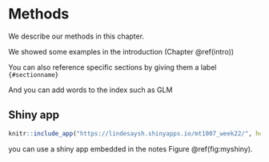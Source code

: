 # Methods

We describe our methods in this chapter.

We showed some examples in the introduction (Chapter \@ref(intro))

You can also reference specific sections by giving them a label `{#sectionname}`


And you can add words to the index such as GLM \index{GLM}

## Shiny app



```r
knitr::include_app("https://lindesaysh.shinyapps.io/mt1007_week22/", height='600px')
```


you can use a shiny app embedded in the notes Figure \@ref(fig:myshiny).
